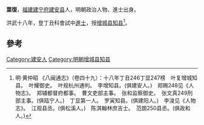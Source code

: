 '''葉復'''，[[福建|福建]][[建宁府|建宁府]][[建安县|建安县]]人，明朝政治人物、進士出身。

洪武十八年，登丁丑科會試中[[進士|進士]]，授[[增城县|增城县]][[知县|知县]]<ref>明·黄仲昭 《八闽通志》（卷四十九）：十八年丁丑246丁显247榜　叶复增城知县。　叶耀御史。　叶规杭州通判。　李增知县。(俱建安人。)　郑赐248见《人物志》。　郑辅都督府都事。　曹文吏部主事。　张和监察御史。　张文真249刑部主事。(俱瓯宁人。)　丁显第一人。　罗寅知县。(俱建阳人。)　李浚见《人物志》。　江观县丞。(俱松溪人。)　陈淇翰林庶吉士。　范朗250县丞。(俱政和人。)</ref>。

==參考==
{{reflist}}
{{明朝人物小作品}}
{{洪武十八年乙丑科殿試金榜}}
[[Category:建安人|Category:建安人]]
[[Category:明朝增城县知县|Category:明朝增城县知县]]